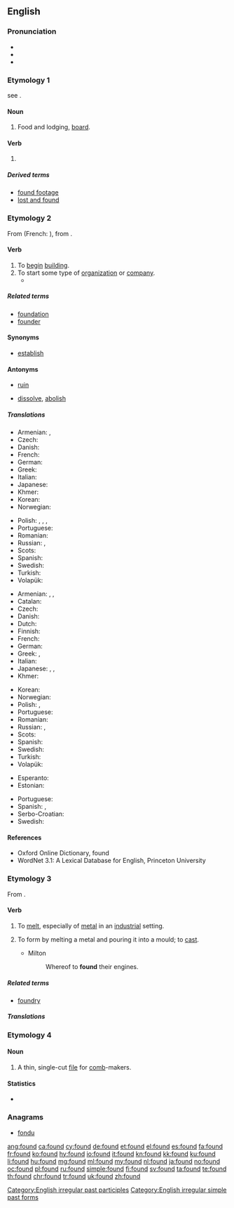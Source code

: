 {{also|Found.}}
==English==

===Pronunciation===
* {{IPA|/ˈfɑʊnd/|lang=en}}
* {{audio|en-us-found.ogg|Audio (US)|lang=en}}
* {{rhymes|aʊnd|lang=en}}

===Etymology 1===
see {{term|find|lang=en}}.

====Noun====
{{en-noun|?}}

# Food and lodging, [[board]].
#: {{quote-book
|year=1872
|year_published='''2009'''
|edition=HTML
|editor=
|author=James De Mille
|title=The Cryptogram
|chapter=
|url=http://www.gutenberg.org/dirs/2/8/4/3/28435/28435-h/28435-h.htm
|genre=
|publisher=The Gutenberg Project
|isbn=
|page=
|passage=I'll only give you the usual payment--say five hundred dollars a year, and '''found'''." / "And--what?" / "'''Found'''--that is, board, you know, and clothing, of course, also.
}}

====Verb====
{{head|en|verb form}}

# {{en-past of|find}}

=====Derived terms=====
* [[found footage]]
* [[lost and found]]

===Etymology 2===
From {{etyl|xno|en}} {{term|founder|lang=fro}} (French: {{term|fonder|lang=fr}}), from {{etyl|la|en}} {{term|fundare|lang=la}}.

====Verb====
{{en-verb}}

# To [[begin]] [[building]].
# To start some type of [[organization]] or [[company]].
#* {{quote-book|year=1913|author=[[w:Robert Barr (writer)|Robert Barr]]
|title=Lord Stranleigh Abroad
|chapter=4|url=http://openlibrary.org/works/OL1796924W
|passage=“… That woman is stark mad, Lord Stranleigh. Her own father recognised it when he bereft her of all power in the great business he '''founded'''.&nbsp;&hellip;”}}

=====Related terms=====
* [[foundation]]
* [[founder]]

====Synonyms====
* {{sense|to start organization}} [[establish]]

====Antonyms====
* {{sense|to begin building}} [[ruin]]
* {{sense|to start organization}} [[dissolve]], [[abolish]]

=====Translations=====
{{trans-top|to begin building}}
* Armenian: {{t|hy|հիմքը դնել|tr=himkʿë dnel}}, {{t|hy|հիմքը գցել|tr=himk’ë gc’el}}
* Czech: {{t+|cs|založit}}
* Danish: {{t+|da|grundlægge}}
* French: {{t+|fr|fonder}}
* German: {{t+|de|errichten}}
* Greek: {{t+|el|θεμελιώνω|sc=Grek}}
* Italian: {{t+|it|fondare}}
* Japanese: {{t|ja|基礎|alt=基礎を築く|tr=kiso wo kizuku}}
* Khmer: {{t+|km|បង្កើត|tr=bɑŋkaət|sc=Khmr}}
* Korean: {{t-needed|ko}}
* Norwegian: {{t|no|grunnlegge}}
{{trans-mid}}
* Polish: {{t+|pl|budować}}, {{t+|pl|zbudować}}, {{t+|pl|tworzyć}}, {{t+|pl|stworzyć}}
* Portuguese: {{t+|pt|fundar}}
* Romanian: {{t-needed|ro}}
* Russian: {{t+|ru|основывать|impf|tr=osnóvyvat'}}, {{t+|ru|основать|pf|tr=osnovát'}}
* Scots: {{t|sco|foond}}
* Spanish: {{t+|es|fundar}}
* Swedish: {{t|sv|grundlägga}}
* Turkish: {{t+|tr|temel atmak}}
* Volapük: {{t-needed|vo}}
{{trans-bottom}}

{{trans-top|to start organization}}
* Armenian: {{t|hy|հիմնադրել|tr=himnadrel}}, {{t|hy|ստեղծել|tr=steġçel}}, {{t|hy|հիմնել|tr=himnel}}
* Catalan: {{t+|ca|fundar}}
* Czech: {{t+|cs|založit}}
* Danish: {{t+|da|grundlægge}}
* Dutch: {{t+|nl|stichten}}
* Finnish: {{t+|fi|perustaa}}
* French: {{t+|fr|fonder}}
* German: {{t+|de|gründen}}
* Greek: {{t+|el|ιδρύω|sc=Grek}}, {{t+|el|συστήνω|sc=Grek}}
* Italian: {{t+|it|fondare}}
* Japanese: {{t|ja|興す|tr=okosu}}, {{t|ja|打ち立てる|tr=uchitateru}}, {{t|ja|設立|alt=設立する|tr=setsuritsu suru}}
* Khmer: {{t+|km|បង្កើត|tr=bɑŋkaət|sc=Khmr}}
{{trans-mid}}
* Korean: {{t-needed|ko}}
* Norwegian: {{t|no|grunnlegge}}
* Polish: {{t+|pl|założyć}}, {{t+|pl|zakładać}}
* Portuguese: {{t+|pt|fundar}}
* Romanian: {{t-needed|ro}}
* Russian: {{t+|ru|основывать|impf|tr=osnóvyvat'}}, {{t+|ru|основать|pf|tr=osnovát'}}
* Scots: {{t|sco|foond}}
* Spanish: {{t+|es|fundar}}
* Swedish: {{t+|sv|grunda}}
* Turkish: {{t+|tr|kurmak}}
* Volapük: {{t-needed|vo}}
{{trans-bottom}}

{{checktrans-top}}
* Esperanto: {{t+check|eo|fondi}}
* Estonian: {{t-check|et|asutama}}
{{trans-mid}}
* Portuguese: {{t+check|pt|fundar}}
* Spanish: {{t+check|es|fundar}}, {{t-check|es|instaurar}}
* Serbo-Croatian: {{t-check|sh|osnovati}}
* Swedish: {{t-check|sv|grunda}}
{{trans-bottom}}

====References====
* Oxford Online Dictionary, found
* WordNet 3.1: A Lexical Database for English, Princeton University

===Etymology 3===
From {{etyl|frm|en}} {{term|fondre|lang=frm}}.

====Verb====
{{en-verb}}

# {{context|transitive|lang=en}} To [[melt]], especially of [[metal]] in an [[industry|industrial]] setting.
# {{context|transitive|lang=en}} To form by melting a metal and pouring it into a mould; to [[cast]].
#* Milton
#*: Whereof to '''found''' their engines.

=====Related terms=====
* [[foundry]]

=====Translations=====
{{trans-see|melt}}

===Etymology 4===

====Noun====
{{en-noun}}

# A thin, single-cut [[file]] for [[comb]]-makers.

====Statistics====
* {{rank|last|here|thought|139|found|people|still|just}}

===Anagrams===
* [[fondu#English|fondu]]

[[Category:English irregular past participles]]
[[Category:English irregular simple past forms]]

[[ang:found]]
[[ca:found]]
[[cy:found]]
[[de:found]]
[[et:found]]
[[el:found]]
[[es:found]]
[[fa:found]]
[[fr:found]]
[[ko:found]]
[[hy:found]]
[[io:found]]
[[it:found]]
[[kn:found]]
[[kk:found]]
[[ku:found]]
[[li:found]]
[[hu:found]]
[[mg:found]]
[[ml:found]]
[[my:found]]
[[nl:found]]
[[ja:found]]
[[no:found]]
[[oc:found]]
[[pl:found]]
[[ru:found]]
[[simple:found]]
[[fi:found]]
[[sv:found]]
[[ta:found]]
[[te:found]]
[[th:found]]
[[chr:found]]
[[tr:found]]
[[uk:found]]
[[zh:found]]